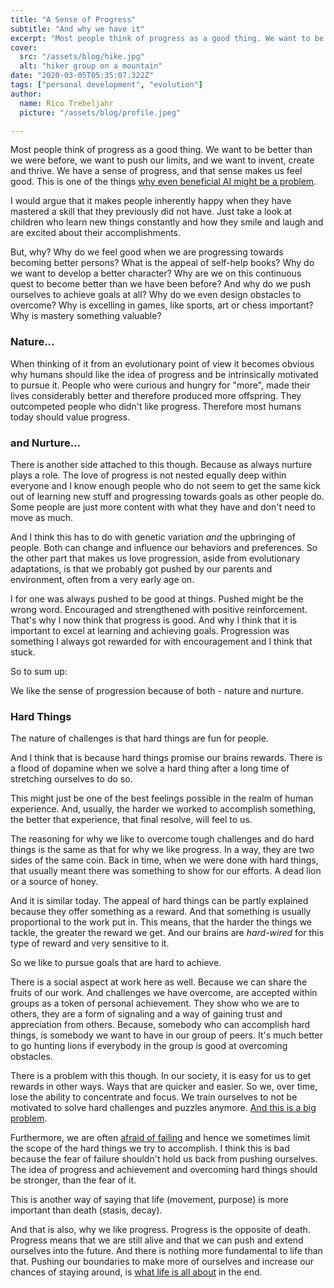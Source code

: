 ```yaml
---
title: "A Sense of Progress"
subtitle: "And why we have it"
excerpt: "Most people think of progress as a good thing. We want to be better than we were before, we want to push our limits, and we want to invent, create and thrive. We have a sense of progress, and that sense makes us feel good. But, why?"
cover: 
  src: "/assets/blog/hike.jpg"
  alt: "hiker group on a mountain"
date: "2020-03-05T05:35:07.322Z"
tags: ["personal development", "evolution"]
author:
  name: Rico Trebeljahr
  picture: "/assets/blog/profile.jpeg"

---
```


Most people think of progress as a good thing. We want to be better than we were before, we want to push our limits, and we want to invent, create and thrive. We have a sense of progress, and that sense makes us feel good. This is one of the things [why even beneficial AI might be a problem](/posts/open-ai-codex).

I would argue that it makes people inherently happy when they have mastered a skill that they previously did not have. Just take a look at children who learn new things constantly and how they smile and laugh and are excited about their accomplishments.

But, why? Why do we feel good when we are progressing towards becoming better persons? What is the appeal of self-help books? Why do we want to develop a better character? Why are we on this continuous quest to become better than we have been before? And why do we push ourselves to achieve goals at all? Why do we even design obstacles to overcome? Why is excelling in games, like sports, art or chess important? Why is mastery something valuable?

### Nature...

When thinking of it from an evolutionary point of view it becomes obvious why humans should like the idea of progress and be intrinsically motivated to pursue it. People who were curious and hungry for "more", made their lives considerably better and therefore produced more offspring. They outcompeted people who didn't like progress. Therefore most humans today should value progress. 

### and Nurture...

There is another side attached to this though. Because as always nurture plays a role. The love of progress is not nested equally deep within everyone and I know enough people who do not seem to get the same kick out of learning new stuff and progressing towards goals as other people do. Some people are just more content with what they have and don't need to move as much.

And I think this has to do with genetic variation *and* the upbringing of people. Both can change and influence our behaviors and preferences. So the other part that makes us love progression, aside from evolutionary adaptations, is that we probably got pushed by our parents and environment, often from a very early age on.

I for one was always pushed to be good at things. Pushed might be the wrong word. Encouraged and strengthened with positive reinforcement. That's why I now think that progress is good. And why I think that it is important to excel at learning and achieving goals. Progression was something I always got rewarded for with encouragement and I think that stuck.

So to sum up:

We like the sense of progression because of both - nature and nurture. 

### Hard Things 

The nature of challenges is that hard things are fun for people. 

And I think that is because hard things promise our brains rewards. There is a flood of dopamine when we solve a hard thing after a long time of stretching ourselves to do so.

This might just be one of the best feelings possible in the realm of human experience. And, usually, the harder we worked to accomplish something, the better that experience, that final resolve, will feel to us. 

The reasoning for why we like to overcome tough challenges and do hard things is the same as that for why we like progress. In a way, they are two sides of the same coin. Back in time, when we were done with hard things, that usually meant there was something to show for our efforts. A dead lion or a source of honey.

And it is similar today. The appeal of hard things can be partly explained because they offer something as a reward. And that something is usually proportional to the work put in. This means, that the harder the things we tackle, the greater the reward we get. And our brains are *hard-wired* for this type of reward and very sensitive to it. 

So we like to pursue goals that are hard to achieve.

There is a social aspect at work here as well. Because we can share the fruits of our work. And challenges we have overcome, are accepted within groups as a token of personal achievement. They show who we are to others, they are a form of signaling and a way of gaining trust and appreciation from others. Because, somebody who can accomplish hard things, is somebody we want to have in our group of peers. It's much better to go hunting lions if everybody in the group is good at overcoming obstacles.

There is a problem with this though. In our society, it is easy for us to get rewards in other ways. Ways that are quicker and easier. So we, over time, lose the ability to concentrate and focus. We train ourselves to not be motivated to solve hard challenges and puzzles anymore. [And this is a big problem](/posts/the-problem-at-the-heart-of-capitalism).
 
Furthermore, we are often [afraid of failing](/posts/fundamental-problems#fear-of-failure) and hence we sometimes limit the scope of the hard things we try to accomplish. I think this is bad because the fear of failure shouldn't hold us back from pushing ourselves. The idea of progress and achievement and overcoming hard things should be stronger, than the fear of it.

This is another way of saying that life (movement, purpose) is more important than death (stasis, decay).

And that is also, why we like progress. Progress is the opposite of death. Progress means that we are still alive and that we can push and extend ourselves into the future. And there is nothing more fundamental to life than that. Pushing our boundaries to make more of ourselves and increase our chances of staying around, is [what life is all about](/posts/improvement) in the end. 
